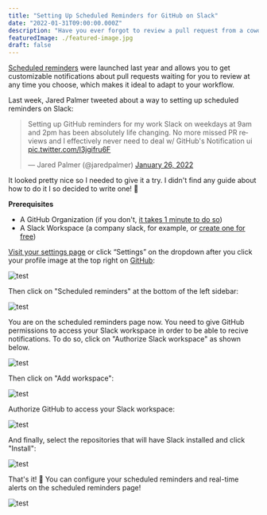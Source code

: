 ```yaml
---
title: "Setting Up Scheduled Reminders for GitHub on Slack"
date: "2022-01-31T09:00:00.000Z"
description: "Have you ever forgot to review a pull request from a coworker? Never miss them again by setting scheduled reminders directly onto Slack!"
featuredImage: ./featured-image.jpg
draft: false
---
```


[Scheduled
reminders](https://github.blog/2020-04-21-stay-on-top-of-your-code-reviews-with-scheduled-reminders/)
were launched last year and  allows you to get customizable notifications about pull
requests waiting for you to review at any time you choose, which makes it ideal
to adapt to your workflow.

Last week, Jared Palmer tweeted about a way to setting up scheduled reminders on
Slack:

<div class='flex justify-center'>
  <blockquote class="twitter-tweet"><p lang="en" dir="ltr">Setting up GitHub reminders for my work Slack on weekdays at 9am and 2pm has been absolutely life changing. No more missed PR reviews and I effectively never need to deal w/ GitHub&#39;s Notification ui <a href="https://t.co/l3jgifru6F">pic.twitter.com/l3jgifru6F</a></p>&mdash; Jared Palmer (@jaredpalmer) <a href="https://twitter.com/jaredpalmer/status/1486403287867867144?ref_src=twsrc%5Etfw">January 26, 2022</a></blockquote>
</div>

It looked pretty nice so I needed to give it a try. I didn't find any guide
 about how to do it I so decided to write one! 😬

**Prerequisites**

- A GitHub Organization (if you don't, [it takes 1 minute to do so](https://docs.github.com/en/organizations/collaborating-with-groups-in-organizations/creating-a-new-organization-from-scratch))
- A Slack Workspace (a company slack, for example, or [create one for free](https://slack.com/get-started#/create))

[Visit your settings page](https://github.com/settings/profile) or click
“Settings” on the dropdown after you click your profile image at the top right
on [GitHub](https://github.com/):

![test](./0.png)

Then click on "Scheduled reminders" at the bottom of the left sidebar:

![test](./1.png)

You are on the scheduled reminders page now. You need to give GitHub permissions
to access your Slack workspace in order to be able to recive notifications. To
do so, click on "Authorize Slack workspace" as shown below.

![test](./2.png)

Then click on "Add workspace":

![test](./3.png)

Authorize GitHub to access your Slack workspace:

![test](./4.png)

And finally, select the repositories that will have Slack installed and click
"Install":

![test](./5.png)

That's it! 🎉 You can configure your scheduled reminders and real-time alerts on the
scheduled reminders page!

![test](./6.png)

